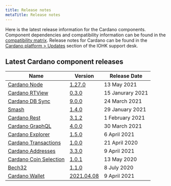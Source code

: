 ```yaml
---
title: Release notes
metaTitle: Release notes
---
```


Here is the latest release information for the Cardano components.
Component dependencies and compatibility information can be found in the [compatibility matrix](/tools/comp-matrix).
Release notes for Cardano can be found in the [Cardano platform > Updates](https://iohk.zendesk.com/hc/en-us/sections/360002160134-Updates) section of the IOHK support desk.

## Latest Cardano component releases

Name | Version | Release Date
-|-|-
[Cardano Node](https://github.com/input-output-hk/cardano-node) | [1.27.0](https://github.com/input-output-hk/cardano-node/releases/tag/1.27.0) | 13 May 2021
[Cardano RTView](https://github.com/input-output-hk/cardano-rt-view) | [0.3.0](https://github.com/input-output-hk/cardano-rt-view/releases/tag/0.3.0) | 15 Janurary 2021
[Cardano DB Sync](https://github.com/input-output-hk/cardano-db-sync/releases) | [9.0.0](https://github.com/input-output-hk/cardano-db-sync/releases/tag/9.0.0) | 24 March 2021
[Smash](https://github.com/input-output-hk/smash) | [1.4.0](https://github.com/input-output-hk/smash/releases/tag/v1.4.0) | 29 January 2021
[Cardano Rest](https://github.com/input-output-hk/cardano-rest) | [3.1.2](https://github.com/input-output-hk/cardano-rest/releases/tag/3.1.2) | 1 February 2021
[Cardano GraphQL](https://github.com/input-output-hk/cardano-graphql) | [4.0.0](https://github.com/input-output-hk/cardano-graphql/releases/tag/4.0.0) | 30 March 2021
[Cardano Explorer](https://github.com/input-output-hk/cardano-explorer-app) | [1.5.0](https://github.com/input-output-hk/cardano-explorer-app/releases/tag/1.5.0) | 6 April 2021
[Cardano Transactions](https://github.com/input-output-hk/cardano-transactions) | [1.0.0](https://github.com/input-output-hk/cardano-transactions/releases/tag/1.0.0) | 21 April 2020
[Cardano Addresses](https://github.com/input-output-hk/cardano-addresses) | [3.3.0](https://github.com/input-output-hk/cardano-addresses/releases/tag/3.3.0) | 9 April 2021
[Cardano Coin Selection](https://github.com/input-output-hk/cardano-coin-selection) | [1.0.1](https://github.com/input-output-hk/cardano-coin-selection/releases/tag/v1.0.1) | 13 May 2020
[Bech32](https://github.com/input-output-hk/bech32) | [1.1.0](https://github.com/input-output-hk/bech32/releases/tag/v1.1.0) | 8 July 2020
[Cardano Wallet](https://github.com/input-output-hk/cardano-wallet) | [2021.04.08](https://github.com/input-output-hk/cardano-wallet/releases/tag/v2021-04-08) | 9 April 2021


